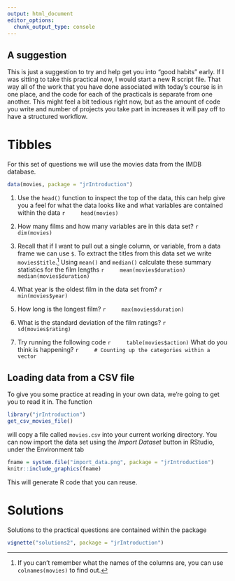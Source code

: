 ```yaml
---
output: html_document
editor_options: 
  chunk_output_type: console
---
```

## A suggestion

This is just a suggestion to try and help get you into "good habits" early. If I was sitting to take this practical now, I would start a new R script file. That way all of the work that you have done associated with today's course is in one place, and the code for each of the practicals is separate from one another. This might feel a bit tedious right now, but as the amount of code you write and number of projects you take part in increases it will pay off to have a structured workflow. 

# Tibbles 

For this set of questions we will use the movies data from the IMDB database. 
```r
data(movies, package = "jrIntroduction")
```

1. Use the `head()` function to inspect the top of the data, this can help give you a feel for what the data looks like and what variables are contained within the data
    ```r
    head(movies)
    ```

2. How many films and how many variables are in this data set?
    ```r
    dim(movies)
    ```

3. Recall that if I want to pull out a single column, or variable, from a data frame we can use `$`. To extract the titles from this data set we write `movies$title`.^[If you can't remember what the names of the columns are, you can use `colnames(movies)` to find out.] Using `mean()` and `median()` calculate these summary statistics for the film lengths
    ```r
    mean(movies$duration)
    median(movies$duration)
    ```

4. What year is the oldest film in the data set from?
    ```r
    min(movies$year)
    ```

5. How long is the longest film?
    ```r
    max(movies$duration)
    ```

6. What is the standard deviation of the film ratings?
    ```r
    sd(movies$rating)
    ```
    
7. Try running the following code
    ```r
    table(movies$action)
    ```
    What do you think is happening?
    ```r
    # Counting up the categories within a vector
    ```


## Loading data from a CSV file

To give you some practice at reading in your own data, we're going to get you to read it in. 
The function

```r
library("jrIntroduction")
get_csv_movies_file()
```

\noindent will copy a file called `movies.csv` into your current working directory. You can now
import the data set using the _Import Dataset_ button in RStudio, under the 
Environment tab

```r
fname = system.file("import_data.png", package = "jrIntroduction")
knitr::include_graphics(fname)
```

\noindent This will generate R code that you can reuse.

# Solutions

Solutions to the practical questions are contained within the package

```r
vignette("solutions2", package = "jrIntroduction")
```




<!-- (1) You can use `table()` on more than one column at once by just adding extra columns as arguments. For example `table(movies$mpaa, movies$Action)` would tell me how many action and non action films there are for each of the mpaa ratings. How many romantic comedy films are there? i.e a 1 in the Romance column and a 1 in the Comedy column? -->

<!--     ```{r} -->
<!--     table(movies$Romance, movies$Comedy) -->
<!--     ``` -->

<!-- (1) When the values are similar in each variable in the table, it can be difficult to tell which dimension (rows or columns) corresponds to which variable. To aid this there is an argument to the `table()` function, `dnn` which allows us to provide a vector of names. Try  -->

<!--     ```{r, echo=TRUE} -->
<!--     table(movies$Romance, movies$Comedy, dnn = c("Romance","Comedy")) -->
<!--     ``` -->
<!-- (1) How many people cast their vote on a film on average? -->

<!--     ```{r} -->
<!--     mean(movies$votes) -->
<!--     ``` -->

